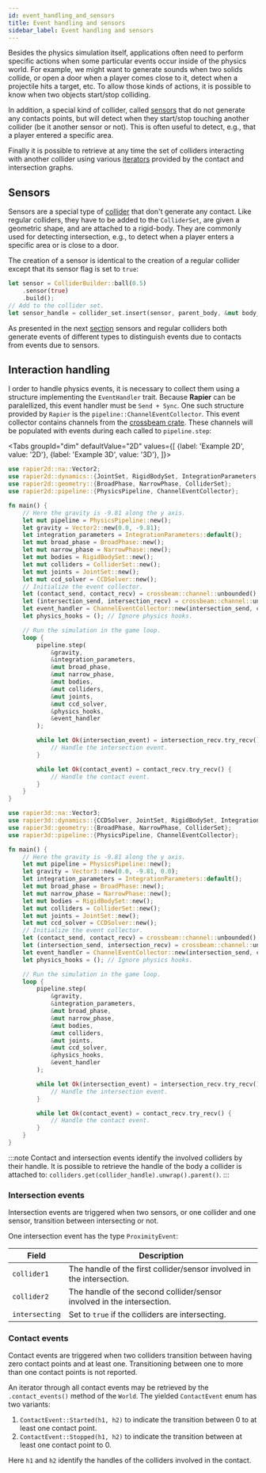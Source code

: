 ```yaml
---
id: event_handling_and_sensors
title: Event handling and sensors
sidebar_label: Event handling and sensors
---
```



Besides the physics simulation itself, applications often need to perform specific actions when some particular events
occur inside of the physics world. For example, we might want to generate sounds when two solids collide, or open a
door when a player comes close to it, detect when a projectile hits a target, etc. To allow those kinds of actions, it
is possible to know when two objects start/stop colliding.

In addition, a special kind of collider, called [sensors](#sensors) that do not generate any contacts points, but will detect when they
start/stop touching another collider (be it another sensor or not). This is often useful to detect, e.g., that a player
entered a specific area.

Finally it is possible to retrieve at any time the set of colliders interacting with another collider using various
[iterators](#interaction-iterators) provided by the contact and intersection graphs.

## Sensors
Sensors are a special type of [collider](/docs/user_guides/rust/rigid_body_simulation#colliders) that don't generate any contact.
Like regular colliders, they have to be added to the `ColliderSet`, are given a geometric shape, and are attached to a rigid-body.
They are commonly used for detecting intersection, e.g., to detect when a player enters a
specific area or is close to a door.

The creation of a sensor is identical to the creation of a regular collider except that its sensor flag is set to `true`:

```rust
let sensor = ColliderBuilder::ball(0.5)
    .sensor(true)
    .build();
// Add to the collider set.
let sensor_handle = collider_set.insert(sensor, parent_body, &mut body_set);
```

As presented in the next [section](event_handling_and_sensors/#event-handling) sensors and regular colliders both
generate events of different types to distinguish events due to contacts from events due to sensors.

<!--
:::note
Because sensors are just special cases of colliders, they can be given a specific **collision group** so they
generate events only with a subset of sensors and colliders. The procedure for setting up collision groups is the
same as for regular colliders as described in [that section](rigid_body_simulations_with_contacts/#collision-groups).
:::
-->

## Interaction handling
I order to handle physics events, it is necessary to collect them using a structure implementing the `EventHandler` trait.
Because **Rapier** can be paralellized, this event handler must be `Send + Sync`. One such structure provided by `Rapier`
is the `pipeline::ChannelEventCollector`. This event collector contains channels from the
[crossbeam crate](https://crates.io/crates/crossbeam). These channels will be populated with events during each called
to `pipeline.step`:


<Tabs
  groupId="dim"
  defaultValue="2D"
  values={[
    {label: 'Example 2D', value: '2D'},
    {label: 'Example 3D', value: '3D'},
  ]}>
  <TabItem value="2D">

```rust
use rapier2d::na::Vector2;
use rapier2d::dynamics::{JointSet, RigidBodySet, IntegrationParameters, CCDSolver};
use rapier2d::geometry::{BroadPhase, NarrowPhase, ColliderSet};
use rapier2d::pipeline::{PhysicsPipeline, ChannelEventCollector};

fn main() {
    // Here the gravity is -9.81 along the y axis.
    let mut pipeline = PhysicsPipeline::new();
    let gravity = Vector2::new(0.0, -9.81);
    let integration_parameters = IntegrationParameters::default();
    let mut broad_phase = BroadPhase::new();
    let mut narrow_phase = NarrowPhase::new();
    let mut bodies = RigidBodySet::new();
    let mut colliders = ColliderSet::new();
    let mut joints = JointSet::new();
    let mut ccd_solver = CCDSolver::new();
    // Initialize the event collector.
    let (contact_send, contact_recv) = crossbeam::channel::unbounded();
    let (intersection_send, intersection_recv) = crossbeam::channel::unbounded();
    let event_handler = ChannelEventCollector::new(intersection_send, contact_send);
    let physics_hooks = (); // Ignore physics hooks.

    // Run the simulation in the game loop.
    loop {
        pipeline.step(
            &gravity,
            &integration_parameters,
            &mut broad_phase,
            &mut narrow_phase,
            &mut bodies,
            &mut colliders,
            &mut joints,
            &mut ccd_solver,
            &physics_hooks,
            &event_handler
        );

        while let Ok(intersection_event) = intersection_recv.try_recv() {
            // Handle the intersection event.
        }

        while let Ok(contact_event) = contact_recv.try_recv() {
            // Handle the contact event.
        }
    }
}
```

  </TabItem>
  <TabItem value="3D">

```rust
use rapier3d::na::Vector3;
use rapier3d::dynamics::{CCDSolver, JointSet, RigidBodySet, IntegrationParameters};
use rapier3d::geometry::{BroadPhase, NarrowPhase, ColliderSet};
use rapier3d::pipeline::{PhysicsPipeline, ChannelEventCollector};

fn main() {
    // Here the gravity is -9.81 along the y axis.
    let mut pipeline = PhysicsPipeline::new();
    let gravity = Vector3::new(0.0, -9.81, 0.0);
    let integration_parameters = IntegrationParameters::default();
    let mut broad_phase = BroadPhase::new();
    let mut narrow_phase = NarrowPhase::new();
    let mut bodies = RigidBodySet::new();
    let mut colliders = ColliderSet::new();
    let mut joints = JointSet::new();
    let mut ccd_solver = CCDSolver::new();
    // Initialize the event collector.
    let (contact_send, contact_recv) = crossbeam::channel::unbounded();
    let (intersection_send, intersection_recv) = crossbeam::channel::unbounded();
    let event_handler = ChannelEventCollector::new(intersection_send, contact_send);
    let physics_hooks = (); // Ignore physics hooks.

    // Run the simulation in the game loop.
    loop {
        pipeline.step(
            &gravity,
            &integration_parameters,
            &mut broad_phase,
            &mut narrow_phase,
            &mut bodies,
            &mut colliders,
            &mut joints,
            &mut ccd_solver,
            &physics_hooks,
            &event_handler
        );

        while let Ok(intersection_event) = intersection_recv.try_recv() {
            // Handle the intersection event.
        }

        while let Ok(contact_event) = contact_recv.try_recv() {
            // Handle the contact event.
        }
    }
}
```

  </TabItem>
</Tabs>

:::note
Contact and intersection events identify the involved colliders by their handle. It is possible to retrieve the handle of
the body a collider is attached to: `colliders.get(collider_handle).unwrap().parent()`.
:::

### Intersection events
Intersection events are triggered when two sensors, or one collider and one sensor,
transition between intersecting or not.

One intersection event has the type `ProximityEvent`:

| Field         | Description |
|--             | --          |
| `collider1`   | The handle of the first collider/sensor involved in the intersection. |
| `collider2`   | The handle of the second collider/sensor involved in the intersection. |
| `intersecting` | Set to `true` if the colliders are intersecting. |

### Contact events
Contact events are triggered when two colliders transition between having zero contact points and at least one.
Transitioning between one to more than one contact points is not reported.

An iterator through all contact events may be retrieved by the `.contact_events()`
method of the `World`. The yielded `ContactEvent` enum has two variants:

1. `ContactEvent::Started(h1, h2)` to indicate the transition between
0 to at least one contact point.
2. `ContactEvent::Stopped(h1, h2)` to indicate the transition between
at least one contact point to 0.

Here `h1` and `h2` identify the handles of the colliders involved in the contact.

